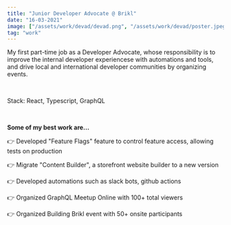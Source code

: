 ```yaml
---
title: "Junior Developer Advocate @ Brikl"
date: "16-03-2021"
image: ["/assets/work/devad/devad.png", "/assets/work/devad/poster.jpeg"]
tag: "work"
---
```


My first part-time job as a Developer Advocate, whose responsibility is to improve the internal
developer experiencese with automations and tools, and drive local and international
developer communities by organizing events.

&nbsp;

Stack: React, Typescript, GraphQL

&nbsp;

**Some of my best work are...**

👉 Developed "Feature Flags" feature to control feature access, allowing tests on production

👉 Migrate "Content Builder", a storefront website builder to a new version

👉 Developed automations such as slack bots, github actions

👉 Organized GraphQL Meetup Online with 100+ total viewers

👉 Organized Building Brikl event with 50+ onsite participants
